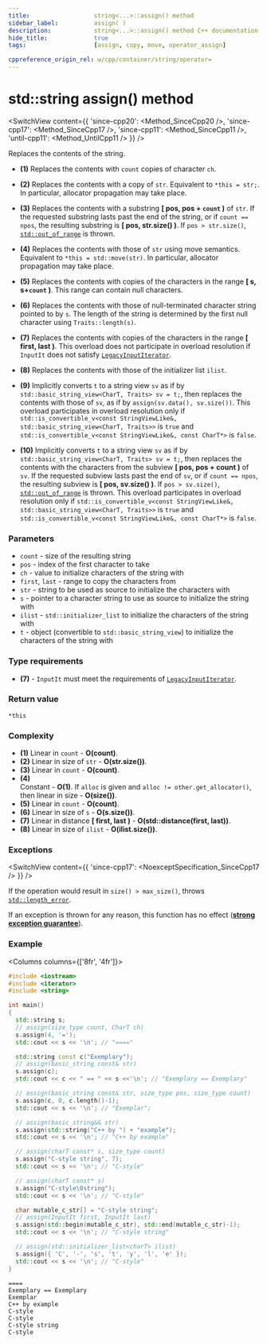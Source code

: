 ```yaml
---
title:					string<...>::assign() method
sidebar_label:			assign( )
description:			string<...>::assign() method C++ documentation
hide_title:				true
tags:					[assign, copy, move, operator_assign]

cppreference_origin_rel: w/cpp/container/string/operator=
---
```



<!----------------- Codes ---------------------->

<!-- operator_assign() -->


# std::string assign() method

<SwitchView content={{
    'since-cpp20': <Method_SinceCpp20 />,
    'since-cpp17': <Method_SinceCpp17 />,
    'since-cpp11': <Method_SinceCpp11 />,
    'until-cpp11': <Method_UntilCpp11 />
}} />

Replaces the contents of the string.

 - **(1)** Replaces the contents with `count` copies of character `ch`.

 - **(2)** Replaces the contents with a copy of `str`. Equivalent to `*this = str;`. <Since v='cpp11'>In particular, allocator propagation may take place.</Since>

 - **(3)** Replaces the contents with a substring **[ pos, pos + `count` )** of `str`. If the requested substring lasts past the end of the string, or if `count == npos`, the resulting substring is **[ pos, str.size() )**. If `pos > str.size()`, [`std::out_of_range`](#) is thrown.

 - **(4)** Replaces the contents with those of `str` using move semantics. Equivalent to `*this = std::move(str)`. In particular, allocator propagation may take place.

 - **(5)** Replaces the contents with copies of the characters in the range **[ s, s+`count` )**. This range can contain null characters.

 - **(6)** Replaces the contents with those of null-terminated character string pointed to by `s`. The length of the string is determined by the first null character using `Traits::length(s)`.

 - **(7)** Replaces the contents with copies of the characters in the range **[ first, last )**. <Since v='cpp11'>This overload does not participate in overload resolution if `InputIt` does not satisfy [`LegacyInputIterator`](/docs/named_req/LegacyInputIterator).</Since>

 - **(8)** Replaces the contents with those of the initializer list `ilist`.

 - **(9)** Implicitly converts `t` to a string view `sv` as if by `std::basic_string_view<CharT, Traits> sv = t;`, then replaces the contents with those of `sv`, as if by `assign(sv.data(), sv.size())`. This overload participates in overload resolution only if `std::is_convertible_v<const StringViewLike&, std::basic_string_view<CharT, Traits>>` is `true` and `std::is_convertible_v<const StringViewLike&, const CharT*>` is `false`.

 - **(10)** Implicitly converts `t` to a string view `sv` as if by `std::basic_string_view<CharT, Traits> sv = t;`, then replaces the contents with the characters from the subview **[ pos, pos + count )** of `sv`. If the requested subview lasts past the end of `sv`, or if `count == npos`, the resulting subview is **[ pos, sv.size() )**. If `pos > sv.size()`, [`std::out_of_range`](#) is thrown. This overload participates in overload resolution only if `std::is_convertible_v<const StringViewLike&, std::basic_string_view<CharT, Traits>>` is `true` and `std::is_convertible_v<const StringViewLike&, const CharT*>` is `false`.

### Parameters

 - `count` - size of the resulting string
 - `pos` - index of the first character to take
 - `ch` - value to initialize characters of the string with
 - `first`, `last` - range to copy the characters from
 - `str` - string to be used as source to initialize the characters with
 - `s` - pointer to a character string to use as source to initialize the string with
 - `ilist` - `std::initializer_list` to initialize the characters of the string with
 - `t` - object (convertible to `std::basic_string_view`) to initialize the characters of the string with

### Type requirements

 - **(7)** - `InputIt` must meet the requirements of [`LegacyInputIterator`](/docs/named_req/LegacyInputIterator).

### Return value

`*this`

### Complexity

 - **(1)** Linear in `count` - **O(count)**.
 - **(2)** Linear in size of `str` - **O(str.size())**.
 - **(3)** Linear in `count` - **O(count)**.
 - **(4)**  
	Constant - **O(1)**.
	If `alloc` is given and `alloc != other.get_allocator()`, then linear in size - **O(size())**.
 - **(5)** Linear in `count` - **O(count)**.
 - **(6)** Linear in size of `s` - **O(s.size())**.
 - **(7)** Linear in distance **[ first, last )** - **O(std::distance(first, last))**.
 - **(8)** Linear in size of `ilist` - **O(ilist.size())**.

### Exceptions

<SwitchView content={{
	'since-cpp17': <NoexceptSpecification_SinceCpp17 />
}} />

If the operation would result in `size() > max_size()`, throws [`std::length_error`](#).

<Since v='cpp11'>

If an exception is thrown for any reason, this function has no effect ([**strong exception guarantee**](#)).

</Since>

### Example

<Columns columns={['8fr', '4fr']}>
<div>

```cpp title='Main.cpp' showLineNumbers
#include <iostream>
#include <iterator>
#include <string>

int main()
{
  std::string s;
  // assign(size_type count, CharT ch)
  s.assign(4, '=');
  std::cout << s << '\n'; // "===="

  std::string const c("Exemplary");
  // assign(basic_string const& str)
  s.assign(c);
  std::cout << c << " == " << s <<'\n'; // "Exemplary == Exemplary"

  // assign(basic_string const& str, size_type pos, size_type count)
  s.assign(c, 0, c.length()-1);
  std::cout << s << '\n'; // "Exemplar";

  // assign(basic_string&& str)
  s.assign(std::string("C++ by ") + "example");
  std::cout << s << '\n'; // "C++ by example"

  // assign(charT const* s, size_type count)
  s.assign("C-style string", 7);
  std::cout << s << '\n'; // "C-style"

  // assign(charT const* s)
  s.assign("C-style\0string");
  std::cout << s << '\n'; // "C-style"

  char mutable_c_str[] = "C-style string";
  // assign(InputIt first, InputIt last)
  s.assign(std::begin(mutable_c_str), std::end(mutable_c_str)-1);
  std::cout << s << '\n'; // "C-style string"

  // assign(std::initializer_list<charT> ilist)
  s.assign({ 'C', '-', 's', 't', 'y', 'l', 'e' });
  std::cout << s << '\n'; // "C-style"
}
```

</div>
<div>

```plaintext title="Output"
====
Exemplary == Exemplary
Exemplar
C++ by example
C-style
C-style
C-style string
C-style
```

</div>
</Columns>
